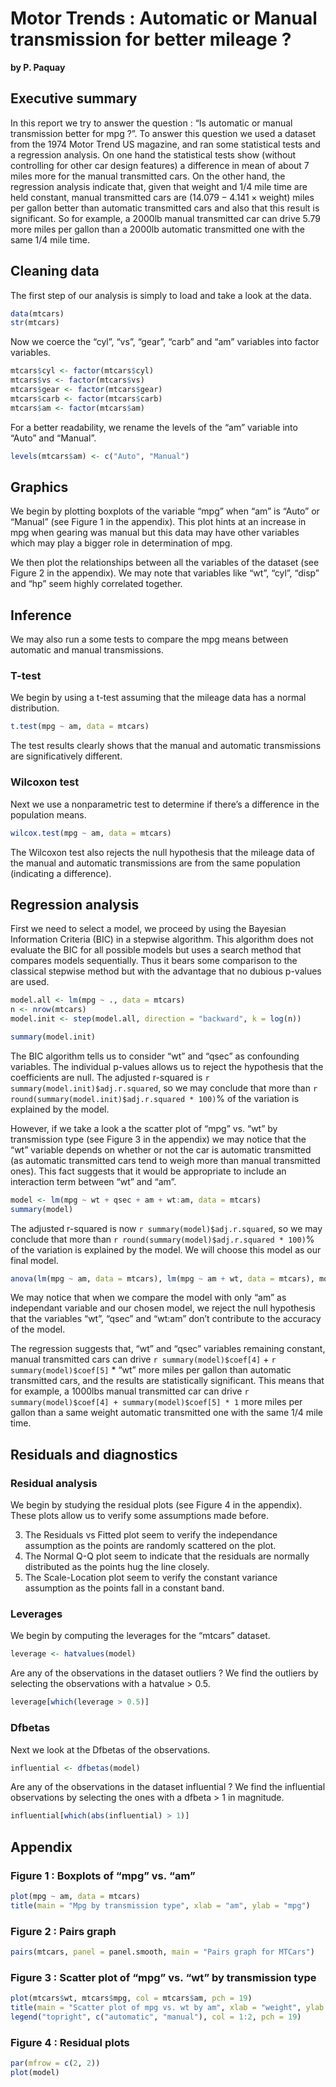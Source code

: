 Motor Trends : Automatic or Manual transmission for better mileage ?
========================================================

**by P. Paquay**

## Executive summary

In this report we try to answer the question : "Is automatic or manual transmission better for mpg ?". To answer this question we used a dataset from the 1974 Motor Trend US magazine, and ran some statistical tests and a regression analysis. On one hand the statistical tests show (without controlling for other car design features) a difference in mean of about 7 miles more for the manual transmitted cars. On the other hand, the regression analysis indicate that, given that weight and 1/4 mile time are held constant, manual transmitted cars are $(14.079 - 4.141 \times \mathrm{weight})$ miles per gallon better than automatic transmitted cars and also that this result is significant. So for example, a 2000lb manual transmitted car can drive 5.79 more miles per gallon than a 2000lb automatic transmitted one with the same 1/4 mile time.

## Cleaning data

The first step of our analysis is simply to load and take a look at the data.

```r
data(mtcars)
str(mtcars)
```

Now we coerce the "cyl", "vs", "gear", "carb" and "am" variables into factor variables.

```r
mtcars$cyl <- factor(mtcars$cyl)
mtcars$vs <- factor(mtcars$vs)
mtcars$gear <- factor(mtcars$gear)
mtcars$carb <- factor(mtcars$carb)
mtcars$am <- factor(mtcars$am)
```

For a better readability, we rename the levels of the "am" variable into "Auto" and "Manual".

```r
levels(mtcars$am) <- c("Auto", "Manual")
```

## Graphics

We begin by plotting boxplots of the variable "mpg" when "am" is "Auto" or "Manual" (see Figure 1 in the appendix). This plot hints at an increase in mpg when gearing was manual but this data may have other variables which may play a bigger role in determination of mpg.

We then plot the relationships between all the variables of the dataset (see Figure 2 in the appendix). We may note that variables like "wt", "cyl", "disp" and "hp" seem highly correlated together.

## Inference

We may also run a some tests to compare the mpg means between automatic and manual transmissions.

### T-test

We begin by using a t-test assuming that the mileage data has a normal distribution.

```r
t.test(mpg ~ am, data = mtcars)
```

The test results clearly shows that the manual and automatic transmissions are significatively different.

### Wilcoxon test

Next we use a nonparametric test to determine if there's a difference in the population means.

```r
wilcox.test(mpg ~ am, data = mtcars)
```

The Wilcoxon test also rejects the null hypothesis that the mileage data of the manual and automatic transmissions are from the same population (indicating a difference).

## Regression analysis

First we need to select a model, we proceed by using the Bayesian Information Criteria (BIC) in a stepwise algorithm. This algorithm does not evaluate the BIC for all possible models but uses a search method that compares models sequentially. Thus it bears some comparison to the classical stepwise method but with the advantage that no dubious p-values are used.

```r
model.all <- lm(mpg ~ ., data = mtcars)
n <- nrow(mtcars)
model.init <- step(model.all, direction = "backward", k = log(n))
```

```r
summary(model.init)
```

The BIC algorithm tells us to consider "wt" and "qsec" as confounding variables. The individual p-values allows us to reject the hypothesis that the coefficients are null. The adjusted r-squared is `r summary(model.init)$adj.r.squared`, so we may conclude that more than `r round(summary(model.init)$adj.r.squared * 100)`% of the variation is explained by the model.

However, if we take a look a the scatter plot of "mpg" vs. "wt" by transmission type (see Figure 3 in the appendix) we may notice that the "wt" variable depends on whether or not the car is automatic transmitted (as automatic transmitted cars tend to weigh more than manual transmitted ones). This fact suggests that it would be appropriate to include an interaction term between "wt" and "am".

```r
model <- lm(mpg ~ wt + qsec + am + wt:am, data = mtcars)
summary(model)
```

The adjusted r-squared is now `r summary(model)$adj.r.squared`, so we may conclude that more than `r round(summary(model)$adj.r.squared * 100)`% of the variation is explained by the model. We will choose this model as our final model.

```r
anova(lm(mpg ~ am, data = mtcars), lm(mpg ~ am + wt, data = mtcars), model.init, model)
```

We may notice that when we compare the model with only "am" as independant variable and our chosen model, we reject the null hypothesis that the variables "wt", "qsec" and "wt:am" don't contribute to the accuracy of the model.

The regression suggests that, "wt" and "qsec" variables remaining constant, manual transmitted cars can drive `r summary(model)$coef[4]` + `r summary(model)$coef[5]` * "wt" more miles per gallon than automatic transmitted cars, and the results are statistically significant. This means that for example, a 1000lbs manual transmitted car can drive `r summary(model)$coef[4] + summary(model)$coef[5] * 1` more miles per gallon than a same weight automatic transmitted one with the same 1/4 mile time.

## Residuals and diagnostics

### Residual analysis

We begin by studying the residual plots (see Figure 4 in the appendix). These plots allow us to verify some assumptions made before.

3. The Residuals vs Fitted plot seem to verify the independance assumption as the points are randomly scattered on the plot.
1. The Normal Q-Q plot seem to indicate that the residuals are normally distributed as the points hug the line closely.
2. The Scale-Location plot seem to verify the constant variance assumption as the points fall in a constant band.

### Leverages

We begin by computing the leverages for the "mtcars" dataset.

```r
leverage <- hatvalues(model)
```

Are any of the observations in the dataset outliers ? We find the outliers by selecting the observations with a hatvalue > 0.5.

```r
leverage[which(leverage > 0.5)]
```

### Dfbetas

Next we look at the Dfbetas of the observations.

```r
influential <- dfbetas(model)
```

Are any of the observations in the dataset influential ? We find the influential observations by selecting the ones with a dfbeta > 1 in magnitude.

```r
influential[which(abs(influential) > 1)]
```

## Appendix

### Figure 1 : Boxplots of "mpg" vs. "am"

```r
plot(mpg ~ am, data = mtcars)
title(main = "Mpg by transmission type", xlab = "am", ylab = "mpg")
```

### Figure 2 : Pairs graph

```r
pairs(mtcars, panel = panel.smooth, main = "Pairs graph for MTCars")
```

### Figure 3 : Scatter plot of "mpg" vs. "wt" by transmission type

```r
plot(mtcars$wt, mtcars$mpg, col = mtcars$am, pch = 19)
title(main = "Scatter plot of mpg vs. wt by am", xlab = "weight", ylab = "mpg")
legend("topright", c("automatic", "manual"), col = 1:2, pch = 19)
```

### Figure 4 : Residual plots

```r
par(mfrow = c(2, 2))
plot(model)
```